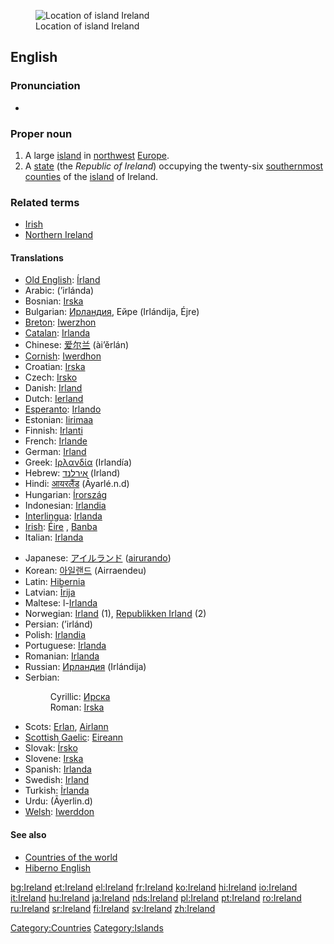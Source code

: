 {{wikipedia}}
[[Image:LocationIslandIreland.png|thumbnail|Location of island Ireland]]
==English==

===Pronunciation===
*{{IPA|/ˈaɪərlənd/}}

===Proper noun===
{{en-proper noun}}

# A large [[island]] in [[northwest]] [[Europe]].
# A [[state]] (the ''Republic of Ireland'') occupying the twenty-six [[south]]ernmost [[county|counties]] of the [[island]] of Ireland.

===Related terms===
*[[Irish]]
*[[Northern Ireland]]

====Translations====
{{trans-top|Ireland}}
*[[Old English]]: [[Írland]]
*Arabic: {{ARchar|[[ايرلندا]]}} (’irlánda) {{f}}
*Bosnian: [[Irska#Bosnian|Irska]] {{f}}
*Bulgarian: [[Ирландия#Bulgarian|Ирландия]], Ейре (Irlándija, Éjre) {{f}} 
*[[Breton]]: [[Iwerzhon]]
*[[Catalan]]: [[Irlanda]] {{f}}
*Chinese: [[爱尔兰]] (ài’ěrlán)
*[[Cornish]]: [[Iwerdhon]]
*Croatian: [[Irska#Croatian|Irska]] {{f}}
*Czech: [[Irsko]]
*Danish: [[Irland]]
*Dutch: [[Ierland]]
*[[Esperanto]]: [[Irlando]]
*Estonian: [[Iirimaa]]
*Finnish: [[Irlanti]]
*French: [[Irlande]] {{f}}
*German: [[Irland]]
*Greek: [[Ιρλανδία]] (Irlandía) {{f}}
*Hebrew: [[אירלנד]] (Irland)
*Hindi: [[आयरलैंड]] (Āyarlé.n.d)
*Hungarian: [[Írország]]
*Indonesian: [[Irlandia]]
*[[Interlingua]]: [[Irlanda]]
*[[Irish]]: [[Éire]] {{f}}, [[Banba]] {{f}}
*Italian: [[Irlanda]] {{f}}
{{trans-mid}}
*Japanese: [[アイルランド]] ([[airurando]])
*Korean: [[아일랜드]] (Airraendeu)
*Latin: [[Hibernia]]
*Latvian: [[Īrija]] {{f}}
*Maltese: l-[[Irlanda]] 
*Norwegian: [[Irland]] (1), [[Republikken Irland]] (2)
*Persian: {{FAchar|[[ایرلند]]}} (’irlánd)
*Polish: [[Irlandia]] {{f}}
*Portuguese: [[Irlanda]]
*Romanian: [[Irlanda]] {{f}}
*Russian: [[Ирландия]] (Irlándija) {{f}}
*Serbian:
*:Cyrillic: [[Ирска#Serbian|Ирска]] {{f}}
*:Roman: [[Irska#Serbian|Irska]] {{f}}
*Scots: [[Erlan]], [[Airlann]]
*[[Scottish Gaelic]]: [[Eireann]] {{f}}
*Slovak: [[Írsko]] {{n}}
*Slovene: [[Irska#Slovene|Irska]] {{f}}
*Spanish: [[Irlanda]] {{f}}
*Swedish: [[Irland]]
*Turkish: [[İrlanda]]
*Urdu: {{URchar|[[ائرلینڈ|آئرلینڈ]]}} (Āyerlin.d)
*[[Welsh]]: [[Iwerddon]] {{f}}
{{trans-bottom}}

====See also====
*[[Countries of the world]]
*[[Hiberno English]]

[[Category:Countries]]
[[Category:Islands]]

[[bg:Ireland]]
[[et:Ireland]]
[[el:Ireland]]
[[fr:Ireland]]
[[ko:Ireland]]
[[hi:Ireland]]
[[io:Ireland]]
[[it:Ireland]]
[[hu:Ireland]]
[[ja:Ireland]]
[[nds:Ireland]]
[[pl:Ireland]]
[[pt:Ireland]]
[[ro:Ireland]]
[[ru:Ireland]]
[[sr:Ireland]]
[[fi:Ireland]]
[[sv:Ireland]]
[[zh:Ireland]]
